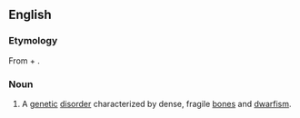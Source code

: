 ==English==

===Etymology===
From {{uder|en|grc|πυκνός||dense}} + {{prefix|en|dys|gloss1=defective|ostosis|gloss2=condition of the bone}}.

===Noun===
{{en-noun|~|pycnodysostoses}}

# {{lb|en|medicine}} A [[genetic]] [[disorder]] characterized by dense, fragile [[bone]]s and [[dwarfism]].